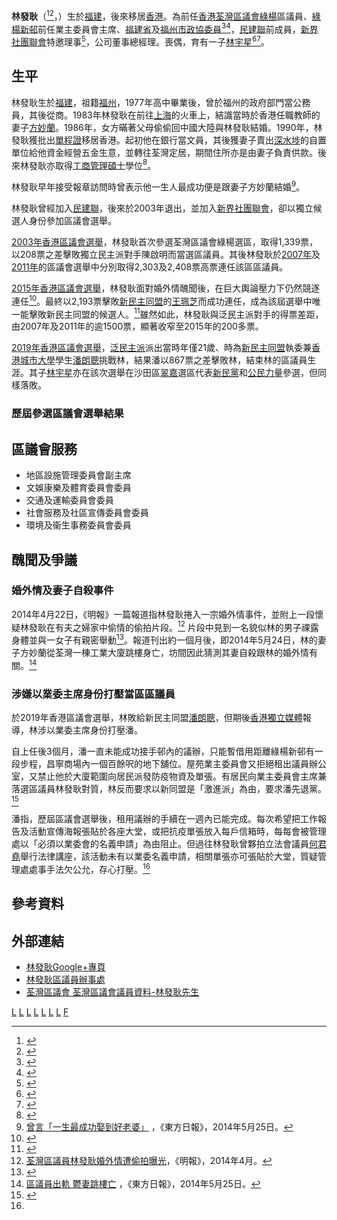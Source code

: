 {{Infobox officeholder
| name = 林發耿
| native_name = Lam Faat Kang
| native_name_lang = en
| honorific-suffix = [[榮譽勳章_(香港)|MH]]
| office = [[荃灣區議會|荃灣區議會]]議員
| term_start = 2004年1月1日
| term_end = 2019年12月31日
| predecessor = [[葉楊福蘭|葉楊福蘭]]
| successor = [[潘朗聰|潘朗聰]]
| constituency = [[綠楊_(選區)|綠楊]]
| Sex            = 男
| party          = {{NTAS/short}}(-2003)<br>{{DAB/short}}(2003-)
| date of birth  = {{birth date and age|1959|8|14}}
| nationality    = {{CNHK}}
| place of birth ={{CHN}}[[福建省|福建省]]
| website        = 
| educate = 
}}
'''林發耿'''{{MH}}（{{lang-en|Lam Faat Kang}}<ref>{{cite web|website=2019 District Council Election|url=https://www.elections.gov.hk/dc2019/eng/results_hk.html|title=Election Results Overall Results|date=2019-11-25|accessdate=2019-12-30|archive-date=2021-05-10|archive-url=https://web.archive.org/web/20210510210502/https://www.elections.gov.hk/dc2019/eng/results_hk.html|dead-url=no}}</ref><ref>{{cite web|url=http://www.elections.gov.hk/dc2011/pdf/K13_02.pdf|format=PDF|title=競選傳單|archive-date=2019-12-01|archive-url=https://web.archive.org/web/20191201134308/https://www.elections.gov.hk/dc2011/pdf/K13_02.pdf|dead-url=no|access-date=2014-05-27}}</ref>，{{bd|1959年|8月14日|catIdx=Lin林}}）生於[[福建|福建]]，後來移居[[香港|香港]]。為前任[[香港|香港]][[荃灣區議會|荃灣區議會]][[綠楊_(選區)|綠楊]]區議員、[[綠楊新邨|綠楊新邨]]前任業主委員會主席、[[福建省|福建省]]及[[福州市|福州市]][[政協委員|政協委員]]<ref>{{Cite web |url=http://www.fjzx.gov.cn/fjzxlzfw/wIDetail.shtml?dmID=484 |title=第十一届福建省政协委员名单 |access-date=2014-05-27 |archive-url=https://web.archive.org/web/20140528051646/http://www.fjzx.gov.cn/fjzxlzfw/wIDetail.shtml?dmID=484 |archive-date=2014-05-28 |dead-url=yes }}</ref><ref>{{Cite web |url=http://jxj.fuzhou.gov.cn/fzszx/wyzj/wyml/201101/t20110108_203790.htm |title=政协福州市第十一届委员会委员名单 |access-date=2014-05-27 |archive-date=2014-05-28 |archive-url=https://web.archive.org/web/20140528011839/http://jxj.fuzhou.gov.cn/fzszx/wyzj/wyml/201101/t20110108_203790.htm |dead-url=yes }}</ref>，[[民主建港協進聯盟|民建聯]]前成員，[[新界社團聯會|新界社團聯會]]特邀理事<ref>{{Cite web |url=http://www.ntas.org.hk/structure/?do=listframe&group_id=783&page=list |title=新界社團聯會架構 |access-date=2015-11-09 |archive-date=2017-04-03 |archive-url=https://web.archive.org/web/20170403150543/http://www.ntas.org.hk/structure/?do=listframe&group_id=783&page=list |dead-url=yes }}</ref>，公司董事總經理。喪偶，育有一子[[林宇星|林宇星]]<ref>{{cite web|title=【立法會選舉】李梓敬避談「新西環契仔」 為爭支持向公民力量道歉|url=https://hk.appledaily.com/local/20200322/RLXS34ZWFBXS6YYGVAOWBBAXN4/|date=2020-03-22|archive-date=2020-03-26|archive-url=https://web.archive.org/web/20200326030105/https://hk.appledaily.com/local/20200322/RLXS34ZWFBXS6YYGVAOWBBAXN4/|dead-url=no|access-date=2020-03-26}}</ref><ref>{{cite web|title=選舉管理委員會（選舉程序）（區議會）規例（第541章，附屬法例F）（第22條）--有效提名的公告--區議會一般選舉--荃灣區--綠楊選區|url=http://www.gld.gov.hk/egazette/pdf/20151940e/cgn20151940268.pdf|publisher=香港特別行政區政府物流服務署|accessdate=2015-11-02|date=2015-10-26|archive-date=2019-11-29|archive-url=https://web.archive.org/web/20191129015122/https://www.gld.gov.hk/egazette/pdf/20151940e/cgn20151940268.pdf|dead-url=no}}</ref>。

==生平==
林發耿生於[[福建|福建]]，祖籍[[福州|福州]]，1977年高中畢業後，曾於福州的政府部門當公務員，其後從商。1983年林發耿在前往[[上海|上海]]的火車上，結識當時於香港任職教師的妻子[[方妙蘭|方妙蘭]]。1986年，女方暪著父母偷偷回中國大陸與林發耿結婚。1990年，林發耿獲批出[[單程證|單程證]]移居香港。起初他在銀行當文員，其後獲妻子賣出[[深水埗|深水埗]]的自置單位給他資金經營五金生意，並轉往荃灣定居，期間住所亦是由妻子負責供款。後來林發耿亦取得[[工商管理碩士|工商管理碩士]]學位<ref>{{Cite web |url=http://hk.apple.nextmedia.com/news/art/20140525/18731791 |title=妻子賣樓打本助創業 |work=[[蘋果日報_(香港)|蘋果日報]] |accessdate=2015-11-23 |date=2014年5月25日 |archive-date=2019-10-30 |archive-url=https://web.archive.org/web/20191030125659/http://hk.apple.nextmedia.com/news/art/20140525/18731791 |dead-url=yes }}</ref>。

林發耿早年接受報章訪問時曾表示他一生人最成功便是跟妻子方妙蘭結婚<ref>[http://orientaldaily.on.cc/cnt/news/20140525/00176_002.html 曾言「一生最成功娶到好老婆」] {{Wayback|url=http://orientaldaily.on.cc/cnt/news/20140525/00176_002.html |date=20191112120724 }}，《東方日報》，2014年5月25日。</ref>。

林發耿曾經加入[[民主建港協進聯盟|民建聯]]，後來於2003年退出，並加入[[新界社團聯會|新界社團聯會]]，卻以獨立候選人身份參加區議會選舉。

[[2003年香港區議會選舉|2003年香港區議會選舉]]，林發耿首次參選荃灣區議會綠楊選區，取得1,339票，以208票之差擊敗獨立民主派對手陳啟明而當選區議員。其後林發耿於[[2007年香港區議會選舉|2007年]]及[[2011年香港區議會選舉|2011年]]的區議會選舉中分別取得2,303及2,408票高票連任該區區議員。

[[2015年香港區議會選舉|2015年香港區議會選舉]]，林發耿面對婚外情醜聞後，在巨大輿論壓力下仍然競逐連任<ref>{{Cite web |url=http://hk.apple.nextmedia.com/realtime/news/20150715/53972960 |title=【短片】【壹錘】泛民傘兵完美協調兵分六路攻荃灣10區！ |work=[[蘋果日報_(香港)|蘋果日報]] |accessdate=2015-11-23 |date=2015年7月15日 |archive-date=2019-11-06 |archive-url=https://web.archive.org/web/20191106152719/http://hk.apple.nextmedia.com/realtime/news/20150715/53972960 |dead-url=yes }}</ref>。最終以2,193票擊敗[[新民主同盟|新民主同盟]]的[[王珮芝|王珮芝]]而成功連任，成為該屆選舉中唯一能擊敗新民主同盟的候選人。<ref>{{cite web |title=新民主同盟區選報捷：參選超級區議會言之尚早 |url=http://www.inmediahk.net/node/1039077 |publisher=香港獨立媒體 |accessdate=2015-11-23 |date=2015-11-23 |archive-date=2019-08-12 |archive-url=https://web.archive.org/web/20190812082606/http://www.inmediahk.net/node/1039077 |dead-url=no }}</ref>雖然如此，林發耿與泛民主派對手的得票差距，由2007年及2011年的逾1500票，顯著收窄至2015年的200多票。

[[2019年香港區議會選舉|2019年香港區議會選舉]]，[[民主派_(香港)|泛民主派]]派出當時年僅21歲、時為[[新民主同盟|新民主同盟]]執委兼[[香港城市大學|香港城市大學]]學生[[潘朗聰|潘朗聰]]挑戰林，結果潘以867票之差擊敗林，結束林的區議員生涯。其子[[林宇星|林宇星]]亦在該次選舉在沙田區[[翠嘉|翠嘉]]選區代表[[新民黨_(香港)|新民黨]]和[[公民力量_(香港)|公民力量]]參選，但同樣落敗。

===歷屆參選區議會選舉結果===
{{Election box begin|title=[[2003年香港區議會選舉結果#荃灣區|2003年荃灣區議會綠楊選區]]}}
{{Election box candidate with party link|
  |party      = 獨立
  |number     = ①
  |candidate  = 陳啟明
  |votes      = 1,131
  |percentage = 36.50
  |change     = 不適用
}}
{{Election box candidate with party link|
  |party      = 新界社團聯會
  |number     = ②
  |candidate  = '''林發耿'''
  |votes      = '''1339'''
  |percentage = '''43.21'''
  |change     = 不適用
  |elected    = yes
}}
{{Election box candidate with party link|
  |party      = 獨立
  |number     = ③
  |candidate  = 洪旭雲
  |votes      = 629
  |percentage = 20.30
  |change     = 不適用
}}
{{Election box majority|
  |votes      = 208
  |percentage = 6.71
  |change     = 不適用
}}
{{Election box end}}

{{Election box begin|title=[[2007年香港區議會選舉結果#荃灣區|2007年荃灣區議會綠楊選區]]}}
{{Election box candidate with party link|
  |party      = 社民連
  |number     = ①
  |candidate  = 陳嘉樂
  |votes      = 778
  |percentage = 25.25
  |change     = 不適用
}}
{{Election box candidate with party link|
  |party      = 新界社團聯會
  |number     = ②
  |candidate  = '''林發耿'''
  |votes      = '''2,303'''
  |percentage = '''74.75'''
  |change     = 不適用
  |elected    = yes
}}
{{Election box majority|
  |votes      = 1,525
  |percentage = 49.50
  |change     = 不適用
}}
{{Election box end}}

{{Election box begin|title=[[2011年香港區議會選舉結果#荃灣區|2011年荃灣區議會綠楊選區]]}}
{{Election box candidate with party link|
  |party      = 公民黨
  |number     = ①
  |candidate  = 蘇耀坤
  |votes      = 805
  |percentage = 24.50
  |change     = 不適用
}}
{{Election box candidate with party link|
  |party      = 新界社團聯會
  |number     = ②
  |candidate  = '''林發耿'''
  |votes      = '''2,481'''
  |percentage = '''75.50'''
  |change     = +0.75‬
  |elected    = yes
}}
{{Election box majority|
  |votes      = 1,676
  |percentage = 51.00
  |change     = +11.5
}}
{{Election box end}}

{{Election box begin|title=[[2015年香港區議會選舉結果#荃灣區|2015年荃灣區議會綠楊選區]]}}
{{Election box candidate with party link|
  |party      = 新民主同盟
  |number     = ①
  |candidate  = [[王珮芝|王珮芝]]
  |votes      = 1,933
  |percentage = 46.85
  |change     = 不適用
}}
{{Election box candidate with party link|
  |party      = 新界社團聯會
  |number     = ②
  |candidate  = '''林發耿'''
  |votes      = '''2,193'''
  |percentage = '''53.15'''
  |change     = -22.35
  |elected    = yes
}}
{{Election box majority|
  |votes      = 260
  |percentage = 6.30
  |change     = -44.7
}}
{{Election box end}}

{{Election box begin|title=[[2019年香港區議會選舉結果#荃灣區|2019年荃灣區議會綠楊選區]]}}
{{Election box candidate with party link|
  |party      = 新民主同盟
  |number     = ①
  |candidate  = '''[[潘朗聰|潘朗聰]]'''
  |votes      = '''3,677'''
  |percentage = '''56.68'''
  |change     = 不適用
  |elected    = yes
}}
{{Election box candidate with party link|
  |party      = 新界社團聯會
  |number     = ②
  |candidate  = '''林發耿'''
  |votes      = 2,810
  |percentage = 43.32
  |change     = -9.83
}}
{{Election box majority|
  |votes      = 867
  |percentage = 13.37
  |change     = +7.07
}}
{{Election box end}}

==區議會服務==
*地區設施管理委員會副主席
*文娛康樂及體育委員會委員
*交通及運輸委員會委員
*社會服務及社區宣傳委員會委員
*環境及衞生事務委員會委員
==醜聞及爭議==
===婚外情及妻子自殺事件===
2014年4月22日，《明報》一篇報道指林發耿捲入一宗婚外情事件，並附上一段懷疑林發耿在有夫之婦家中偷情的偷拍片段。<ref>[https://www.youtube.com/watch?v=jhtdvqDwvXo 荃灣區議員林發耿婚外情遭偷拍曝光]，《明報》，2014年4月。</ref> 片段中見到一名貌似林的男子祼露身體並與一女子有親密舉動<ref>{{cite web|archive-date=2014-04-24|archive-url=https://web.archive.org/web/20140424035817/http://inews.mingpao.com/htm/INews/20140422/gb21317y.htm|url=http://inews.mingpao.com/htm/INews/20140422/gb21317y.htm|title=【短片】身兼閩政協　區議員爆婚外情遭偷拍 (13:12)|website=明報|date=2014年4月22日|accessdate=2020-12-30|dead-url=yes}}</ref>。報道刊出約一個月後，即2014年5月24日，林的妻子方妙蘭從荃灣一棟工業大廈跳樓身亡，坊間因此猜測其妻自殺跟林的婚外情有關。<ref>[http://orientaldaily.on.cc/cnt/news/20140525/00174_001.html 區議員出軌 鬱妻跳樓亡] {{Wayback|url=http://orientaldaily.on.cc/cnt/news/20140525/00174_001.html |date=20191111130828 }}，《東方日報》，2014年5月25日。</ref>
===涉嫌以業委主席身份打壓當區區議員===
於2019年香港區議會選舉，林敗給新民主同盟[[潘朗聰|潘朗聰]]，但期後[[香港獨立媒體|香港獨立媒體]]報導，林涉以業委主席身份打壓潘。

自上任後3個月，潘一直未能成功接手邨內的議辦，只能暫借用距離綠楊新邨有一段步程，昌寧商場內一個百餘呎的地下舖位。屋苑業主委員會又拒絕租出議員辦公室，又禁止他於大廈範圍向居民派發防疫物資及單張。有居民向業主委員會主席兼落選區議員林發耿對質，林反而要求以新同盟是「激進派」為由，要求潘先退黨。<ref name="hkinmedia1">{{cite web|url=https://www.inmediahk.net/node/1071871?fbclid=IwAR04KzClGgRopHTvjOsKvMRSfJvb41NBDQHOZm5lnK2vB-WYrSJ5uDHB3n8 |title=綠楊新邨業委主席拒租出議辦 要求新同盟區議員先退黨|date=2020-03-25 |accessdate=2020-12-30|website=香港獨立媒體|archive-date=2021-06-09 |archive-url=https://web.archive.org/web/20210609054808/https://www.inmediahk.net/node/1071871?fbclid=IwAR04KzClGgRopHTvjOsKvMRSfJvb41NBDQHOZm5lnK2vB-WYrSJ5uDHB3n8 |dead-url=no}}</ref>

潘指，歷屆區議會選舉後，租用議辦的手續在一週內已能完成。每次希望把工作報告及活動宣傳海報張貼於各座大堂，或把抗疫單張放入每戶信箱時，每每會被管理處以「必須以業委會的名義申請」為由阻止。但過往林發耿曾夥拍立法會議員[[何君堯|何君堯]]舉行法律講座，該活動未有以業委名義申請，相關單張亦可張貼於大堂，質疑管理處處事手法欠公允，存心打壓。<ref name="hkinmedia1"/>

==參考資料==
{{reflist}}

{{start box}}
{{s-par}}
{{s-before|[[葉楊福蘭|葉楊福蘭]]}}
{{s-title|[[荃灣區議會|荃灣區議會]]<br>{{small|[[綠楊_(選區)|綠楊]]選區區議員}}|2004年1月1日－2019年12月31日}}
{{s-after|[[潘朗聰|潘朗聰]]}}

{{end}}
{{DEFAULTSORT:L林}}
[[Category:前香港區議員|L]]
[[Category:福建省政协委员|L]]
[[Category:福州市政協委員|L]]
[[Category:民主建港協進聯盟前成員|L]]
[[Category:香港激進建制派人士|L]]
[[Category:香港福建人|L]]
[[Category:福州人|L]]
[[Category:林姓|F]]

==外部連結==
* [https://plus.google.com/109710926527869392390 林發耿Google+專頁]{{Wayback|url=https://plus.google.com/109710926527869392390 |date=20190325083044 }}
* [http://twfklam.blogspot.hk/ 林發耿區議員辦事處]{{Wayback|url=http://twfklam.blogspot.hk/ |date=20191030144300 }}
* [http://www.districtcouncils.gov.hk/tw/tc_chi/members/dc_member_list_detail.php?member_id=308 荃灣區議會 荃灣區議會議員資料-林發耿先生]{{Wayback|url=http://www.districtcouncils.gov.hk/tw/tc_chi/members/dc_member_list_detail.php?member_id=308 |date=20151127025241 }}